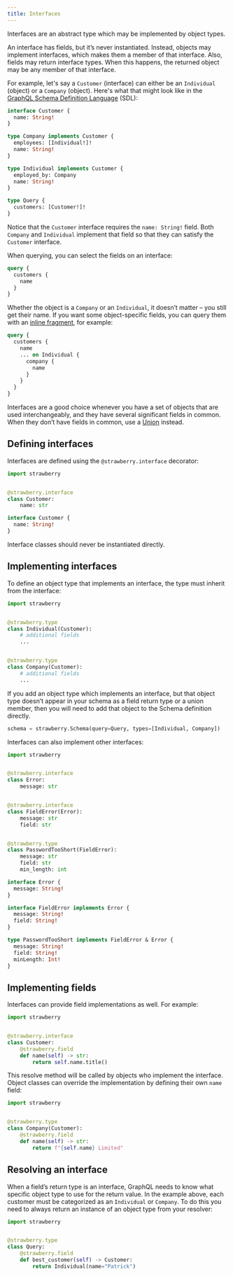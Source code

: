 ```yaml
---
title: Interfaces
---
```



Interfaces are an abstract type which may be implemented by object types.

An interface has fields, but it’s never instantiated. Instead, objects may
implement interfaces, which makes them a member of that interface. Also, fields
may return interface types. When this happens, the returned object may be any
member of that interface.

For example, let's say a `Customer` (interface) can either be an `Individual`
(object) or a `Company` (object). Here's what that might look like in the
[GraphQL Schema Definition Language](https://graphql.org/learn/schema/#type-language)
(SDL):

```graphql
interface Customer {
  name: String!
}

type Company implements Customer {
  employees: [Individual!]!
  name: String!
}

type Individual implements Customer {
  employed_by: Company
  name: String!
}

type Query {
  customers: [Customer!]!
}
```

Notice that the `Customer` interface requires the `name: String!` field. Both
`Company` and `Individual` implement that field so that they can satisfy the
`Customer` interface.

When querying, you can select the fields on an interface:

```graphql
query {
  customers {
    name
  }
}
```

Whether the object is a `Company` or an `Individual`, it doesn’t matter – you
still get their name. If you want some object-specific fields, you can query
them with an
[inline fragment](https://graphql.org/learn/queries/#inline-fragments), for
example:

```graphql
query {
  customers {
    name
    ... on Individual {
      company {
        name
      }
    }
  }
}
```

Interfaces are a good choice whenever you have a set of objects that are used
interchangeably, and they have several significant fields in common. When they
don’t have fields in common, use a [Union](/docs/types/union) instead.

## Defining interfaces

Interfaces are defined using the `@strawberry.interface` decorator:

<CodeGrid>

```python
import strawberry


@strawberry.interface
class Customer:
    name: str
```

```graphql
interface Customer {
  name: String!
}
```

</CodeGrid>

<Note>

Interface classes should never be instantiated directly.

</Note>

## Implementing interfaces

To define an object type that implements an interface, the type must inherit
from the interface:

```python
import strawberry


@strawberry.type
class Individual(Customer):
    # additional fields
    ...


@strawberry.type
class Company(Customer):
    # additional fields
    ...
```

<Tip>

If you add an object type which implements an interface, but that object type
doesn’t appear in your schema as a field return type or a union member, then you
will need to add that object to the Schema definition directly.

```python
schema = strawberry.Schema(query=Query, types=[Individual, Company])
```

</Tip>

Interfaces can also implement other interfaces:

<CodeGrid>

```python
import strawberry


@strawberry.interface
class Error:
    message: str


@strawberry.interface
class FieldError(Error):
    message: str
    field: str


@strawberry.type
class PasswordTooShort(FieldError):
    message: str
    field: str
    min_length: int
```

```graphql
interface Error {
  message: String!
}

interface FieldError implements Error {
  message: String!
  field: String!
}

type PasswordTooShort implements FieldError & Error {
  message: String!
  field: String!
  minLength: Int!
}
```

</CodeGrid>

## Implementing fields

Interfaces can provide field implementations as well. For example:

```python
import strawberry


@strawberry.interface
class Customer:
    @strawberry.field
    def name(self) -> str:
        return self.name.title()
```

This resolve method will be called by objects who implement the interface.
Object classes can override the implementation by defining their own `name`
field:

```python
import strawberry


@strawberry.type
class Company(Customer):
    @strawberry.field
    def name(self) -> str:
        return f"{self.name} Limited"
```

## Resolving an interface

When a field’s return type is an interface, GraphQL needs to know what specific
object type to use for the return value. In the example above, each customer
must be categorized as an `Individual` or `Company`. To do this you need to
always return an instance of an object type from your resolver:

```python
import strawberry


@strawberry.type
class Query:
    @strawberry.field
    def best_customer(self) -> Customer:
        return Individual(name="Patrick")
```
